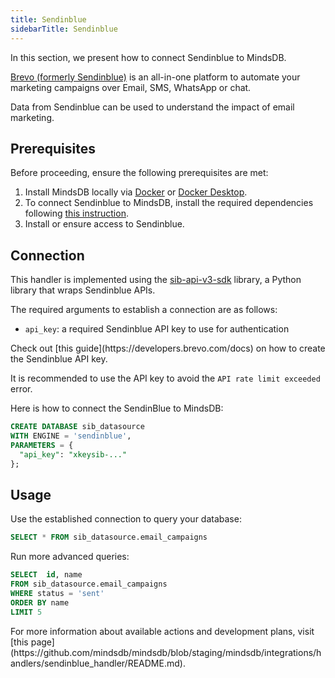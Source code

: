 ```yaml
---
title: Sendinblue
sidebarTitle: Sendinblue
---
```


In this section, we present how to connect Sendinblue to MindsDB.

[Brevo (formerly Sendinblue)](https://www.brevo.com/) is an all-in-one platform to automate your marketing campaigns over Email, SMS, WhatsApp or chat.

Data from Sendinblue can be used to understand the impact of email marketing.

## Prerequisites

Before proceeding, ensure the following prerequisites are met:

1. Install MindsDB locally via [Docker](/setup/self-hosted/docker) or [Docker Desktop](/setup/self-hosted/docker-desktop).
2. To connect Sendinblue to MindsDB, install the required dependencies following [this instruction](/setup/self-hosted/docker#install-dependencies).
3. Install or ensure access to Sendinblue.

## Connection

This handler is implemented using the [sib-api-v3-sdk](https://github.com/sendinblue/APIv3-python-library) library, a Python library that wraps Sendinblue APIs.

The required arguments to establish a connection are as follows:

* `api_key`: a required Sendinblue API key to use for authentication

<Tip>
Check out [this guide](https://developers.brevo.com/docs) on how to create the Sendinblue API key.

It is recommended to use the API key to avoid the `API rate limit exceeded` error.
</Tip>

Here is how to connect the SendinBlue to MindsDB:

```sql
CREATE DATABASE sib_datasource
WITH ENGINE = 'sendinblue',
PARAMETERS = {
  "api_key": "xkeysib-..."
};
```

## Usage

Use the established connection to query your database:

```sql
SELECT * FROM sib_datasource.email_campaigns
```

Run more advanced queries:

```sql
SELECT  id, name
FROM sib_datasource.email_campaigns
WHERE status = 'sent'
ORDER BY name
LIMIT 5
```


<Info>
For more information about available actions and development plans, visit [this page](https://github.com/mindsdb/mindsdb/blob/staging/mindsdb/integrations/handlers/sendinblue_handler/README.md).
</Info>
